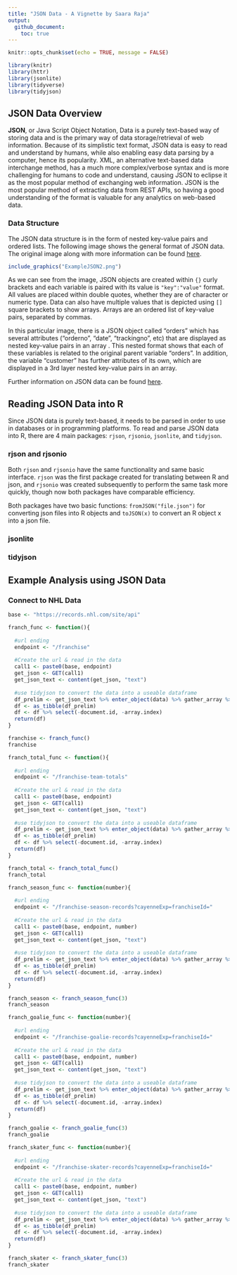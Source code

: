 ```yaml
---
title: "JSON Data - A Vignette by Saara Raja"
output: 
  github_document:
    toc: true
---
```


```r
knitr::opts_chunk$set(echo = TRUE, message = FALSE)
```

```r
library(knitr)
library(httr)
library(jsonlite)
library(tidyverse)
library(tidyjson)
```

## JSON Data Overview

**JSON**, or Java Script Object Notation, Data is a purely text-based way of storing data and is the primary way of data storage/retrieval of web information.  Because of its simplistic text format, JSON data is easy to read and understand by humans, while also enabling easy data parsing by a computer, hence its popularity.  XML, an alternative text-based data interchange method, has a much more complex/verbose syntax and is more challenging for humans to code and understand, causing JSON to eclipse it as the most popular method of exchanging web information.  JSON is the most popular method of extracting data from REST APIs, so having a good understanding of the format is valuable for any analytics on web-based data.

### Data Structure
The JSON data structure is in the form of nested key-value pairs and ordered lists.  The following image shows the general format of JSON data.  The original image along with more information can be found [here](https://www.goanywhere.com/managed-file-transfer/more/tutorials/parse-json-data-into-database).

```r
include_graphics("ExampleJSON2.png")
```

As we can see from the image, JSON objects are created within `{}` curly brackets and each variable is paired with its value is `"key":"value"` format.  All values are placed within double quotes, whether they are of character or numeric type.  Data can also have multiple values that is depicted using `[]` square brackets to show arrays.  Arrays are an ordered list of key-value pairs, separated by commas.

In this particular image, there is a JSON object called "orders" which has several attributes ("orderno", "date", "trackingno", etc) that are displayed as nested key-value pairs in an array .  This nested format shows that each of these variables is related to the original parent variable "orders".  In addition, the variable "customer" has further attributes of its own, which are displayed in a 3rd layer nested key-value pairs in an array.  

Further information on JSON data can be found [here](https://www.infoworld.com/article/3222851/what-is-json-a-better-format-for-data-exchange.html).

## Reading JSON Data into R
Since JSON data is purely text-based, it needs to be parsed in order to use in databases or in programming platforms.  To read and parse JSON data into R, there are 4 main packages: `rjson`, `rjsonio`, `jsonlite`, and `tidyjson`.

### rjson and rjsonio
Both `rjson` and `rjsonio` have the same functionality and same basic interface.  `rjson` was the first package created for translating between R and json, and `rjsonio` was created subsequently to perform the same task more quickly, though now both packages have comparable efficiency.

Both packages have two basic functions: `fromJSON("file.json")` for converting json files into R objects and `toJSON(x)` to convert an R object x into a json file.

### jsonlite

### tidyjson




## Example Analysis using JSON Data

### Connect to NHL Data

```r

base <- "https://records.nhl.com/site/api"

franch_func <- function(){
  
  #url ending
  endpoint <- "/franchise"
  
  #Create the url & read in the data 
  call1 <- paste0(base, endpoint)
  get_json <- GET(call1)
  get_json_text <- content(get_json, "text")
  
  #use tidyjson to convert the data into a useable dataframe
  df_prelim <- get_json_text %>% enter_object(data) %>% gather_array %>% spread_all
  df <- as_tibble(df_prelim) 
  df <- df %>% select(-document.id, -array.index)
  return(df)
}
```

```r
franchise <- franch_func() 
franchise
```


```r

franch_total_func <- function(){
  
  #url ending
  endpoint <- "/franchise-team-totals"
  
  #Create the url & read in the data 
  call1 <- paste0(base, endpoint)
  get_json <- GET(call1)
  get_json_text <- content(get_json, "text")
  
  #use tidyjson to convert the data into a useable dataframe
  df_prelim <- get_json_text %>% enter_object(data) %>% gather_array %>% spread_all
  df <- as_tibble(df_prelim) 
  df <- df %>% select(-document.id, -array.index)
  return(df)
}
```

```r
franch_total <- franch_total_func()
franch_total
```


```r

franch_season_func <- function(number){
  
  #url ending
  endpoint <- "/franchise-season-records?cayenneExp=franchiseId="
  
  #Create the url & read in the data 
  call1 <- paste0(base, endpoint, number)
  get_json <- GET(call1)
  get_json_text <- content(get_json, "text")
  
  #use tidyjson to convert the data into a useable dataframe
  df_prelim <- get_json_text %>% enter_object(data) %>% gather_array %>% spread_all
  df <- as_tibble(df_prelim) 
  df <- df %>% select(-document.id, -array.index)
  return(df)
}
```

```r
franch_season <- franch_season_func(3)
franch_season
```

```r

franch_goalie_func <- function(number){
  
  #url ending
  endpoint <- "/franchise-goalie-records?cayenneExp=franchiseId="
  
  #Create the url & read in the data 
  call1 <- paste0(base, endpoint, number)
  get_json <- GET(call1)
  get_json_text <- content(get_json, "text")
  
  #use tidyjson to convert the data into a useable dataframe
  df_prelim <- get_json_text %>% enter_object(data) %>% gather_array %>% spread_all
  df <- as_tibble(df_prelim) 
  df <- df %>% select(-document.id, -array.index)
  return(df)
}
```
```r
franch_goalie <- franch_goalie_func(3)
franch_goalie
```

```r

franch_skater_func <- function(number){
  
  #url ending
  endpoint <- "/franchise-skater-records?cayenneExp=franchiseId="
  
  #Create the url & read in the data 
  call1 <- paste0(base, endpoint, number)
  get_json <- GET(call1)
  get_json_text <- content(get_json, "text")
  
  #use tidyjson to convert the data into a useable dataframe
  df_prelim <- get_json_text %>% enter_object(data) %>% gather_array %>% spread_all
  df <- as_tibble(df_prelim) 
  df <- df %>% select(-document.id, -array.index)
  return(df)
}
```

```r
franch_skater <- franch_skater_func(3)
franch_skater
```